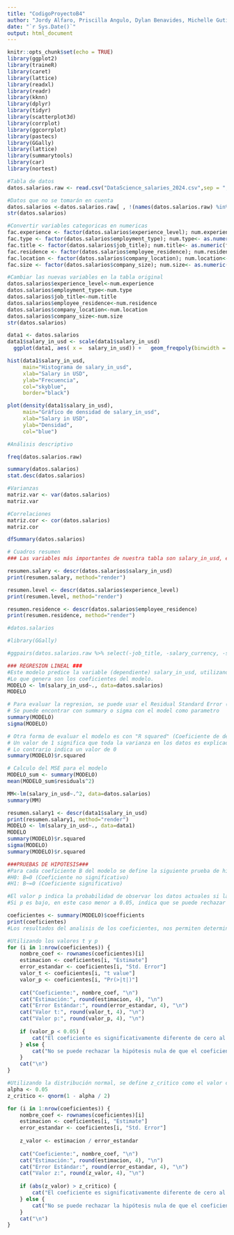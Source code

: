 ---
title: "CodigoProyectoB4"
author: "Jordy Alfaro, Priscilla Angulo, Dylan Benavides, Michelle Gutiérrez"
date: "`r Sys.Date()`"
output: html_document
---

```{r setup, include=FALSE}
knitr::opts_chunk$set(echo = TRUE)
library(ggplot2)
library(traineR)
library(caret)
library(lattice)
library(readxl)
library(readr)
library(kknn)
library(dplyr)
library(tidyr)
library(scatterplot3d)
library(corrplot)
library(ggcorrplot)
library(pastecs)
library(GGally)
library(lattice)
library(summarytools)
library(car)
library(nortest)
```

```{r}
#Tabla de datos 
datos.salarios.raw <- read.csv("DataScience_salaries_2024.csv",sep = ",",dec='.')

#Datos que no se tomarán en cuenta
datos.salarios <-datos.salarios.raw[ , !(names(datos.salarios.raw) %in% c("salary","salary_currency"))]
str(datos.salarios)
```

```{r}
#Convertir variables categoricas en numericas
fac.experience <- factor(datos.salarios$experience_level); num.experience<- as.numeric(fac.experience)
fac.type <- factor(datos.salarios$employment_type); num.type<- as.numeric(fac.type)
fac.title <- factor(datos.salarios$job_title); num.title<- as.numeric(fac.title)
fac.residence <- factor(datos.salarios$employee_residence); num.residence<- as.numeric(fac.residence)
fac.location <- factor(datos.salarios$company_location); num.location<- as.numeric(fac.location)
fac.size <- factor(datos.salarios$company_size); num.size<- as.numeric(fac.size)
```

```{r}
#Cambiar las nuevas variables en la tabla original
datos.salarios$experience_level<-num.experience
datos.salarios$employment_type<-num.type
datos.salarios$job_title<-num.title
datos.salarios$employee_residence<-num.residence
datos.salarios$company_location<-num.location
datos.salarios$company_size<-num.size
str(datos.salarios)
```

```{r}
data1 <- datos.salarios
data1$salary_in_usd <- scale(data1$salary_in_usd)
  ggplot(data1, aes( x =  salary_in_usd)) +   geom_freqpoly(binwidth = 10000, linewidth = 0.75)

hist(data1$salary_in_usd, 
     main="Histograma de salary_in_usd",
     xlab="Salary in USD",
     ylab="Frecuencia",
     col="skyblue",
     border="black")

plot(density(data1$salary_in_usd), 
     main="Gráfico de densidad de salary_in_usd",
     xlab="Salary in USD",
     ylab="Densidad",
     col="blue")

```

```{r}
#Análisis descriptivo

freq(datos.salarios.raw)

summary(datos.salarios)
stat.desc(datos.salarios)

#Varianzas
matriz.var <- var(datos.salarios)
matriz.var

#Correlaciones
matriz.cor <- cor(datos.salarios)
matriz.cor

dfSummary(datos.salarios)

# Cuadros resumen
### Las variables más importantes de nuestra tabla son salary_in_usd, experience_level y employee_residence

resumen.salary <- descr(datos.salarios$salary_in_usd)
print(resumen.salary, method="render")

resumen.level <- descr(datos.salarios$experience_level)
print(resumen.level, method="render")

resumen.residence <- descr(datos.salarios$employee_residence)
print(resumen.residence, method="render")

```
```{r}
#datos.salarios

#library(GGally)

#ggpairs(datos.salarios.raw %>% select(-job_title, -salary_currency, -salary, -employee_residence))

```

```{r}

### REGRESION LINEAL ###
#Este modelo predice la variable (dependiente) salary_in_usd, utilizando las demás variables (independientes) de la tabla de datos.
#Lo que genera son los coeficientes del modelo.
MODELO <- lm(salary_in_usd~., data=datos.salarios)
MODELO

# Para evaluar la regresion, se puede usar el Residual Standard Error (RSE)
# Se puede encontrar con summary o sigma con el model como parametro
summary(MODELO)
sigma(MODELO)

# Otra forma de evaluar el modelo es con "R squared" (Coeficiente de determinacion)
# Un valor de 1 significa que toda la varianza en los datos es explicada por el modelo y este modela bien los datos
# Lo contrario indica un valor de 0
summary(MODELO)$r.squared

# Calculo del MSE para el modelo
MODELO_sum <- summary(MODELO)
mean(MODELO_sum$residuals^2) 

MM<-lm(salary_in_usd~.^2, data=datos.salarios)
summary(MM)
```

```{r}
resumen.salary1 <- descr(data1$salary_in_usd)
print(resumen.salary1, method="render")
MODELO <- lm(salary_in_usd~., data=data1)
MODELO
summary(MODELO)$r.squared
sigma(MODELO)
summary(MODELO)$r.squared
```

```{r}
###PRUEBAS DE HIPOTESIS###
#Para cada coeficiente B del modelo se define la siguiente prueba de hipótesis:
#H0: B=0 (Coeficiente no significativo)
#H1: B~=0 (Coeficiente significativo)

#El valor p indica la probabilidad de observar los datos actuales si la hipótesis nula fuera verdadera.
#Si p es bajo, en este caso menor a 0.05, indica que se puede rechazar la hipótesis nula.

coeficientes <- summary(MODELO)$coefficients
print(coeficientes)
#Los resultados del analisis de los coeficientes, nos permiten determinar el nivel de significancia entre las variables predictoras y la variable a predecir, con el fin de rechazar o no la hipótesis nula.

#Utilizando los valores t y p
for (i in 1:nrow(coeficientes)) {
    nombre_coef <- rownames(coeficientes)[i]
    estimacion <- coeficientes[i, "Estimate"]
    error_estandar <- coeficientes[i, "Std. Error"]
    valor_t <- coeficientes[i, "t value"]
    valor_p <- coeficientes[i, "Pr(>|t|)"]
    
    cat("Coeficiente:", nombre_coef, "\n")
    cat("Estimación:", round(estimacion, 4), "\n")
    cat("Error Estándar:", round(error_estandar, 4), "\n")
    cat("Valor t:", round(valor_t, 4), "\n")
    cat("Valor p:", round(valor_p, 4), "\n")
    
    if (valor_p < 0.05) {
        cat("El coeficiente es significativamente diferente de cero al nivel de significancia 0.05.\n")
    } else {
        cat("No se puede rechazar la hipótesis nula de que el coeficiente es cero al nivel de significancia 0.05.\n")
    }
    cat("\n")
}
```

```{r}
#Utilizando la distribución normal, se define z_critico como el valor crítico, en este caso a partir de un nivel de significancia menor al 5%.
alpha <- 0.05
z_critico <- qnorm(1 - alpha / 2)

for (i in 1:nrow(coeficientes)) {
    nombre_coef <- rownames(coeficientes)[i]
    estimacion <- coeficientes[i, "Estimate"]
    error_estandar <- coeficientes[i, "Std. Error"]
    
    z_valor <- estimacion / error_estandar
    
    cat("Coeficiente:", nombre_coef, "\n")
    cat("Estimación:", round(estimacion, 4), "\n")
    cat("Error Estándar:", round(error_estandar, 4), "\n")
    cat("Valor z:", round(z_valor, 4), "\n")
    
    if (abs(z_valor) > z_critico) {
        cat("El coeficiente es significativamente diferente de cero al nivel de significancia 0.05.\n")
    } else {
        cat("No se puede rechazar la hipótesis nula de que el coeficiente es cero al nivel de significancia 0.05.\n")
    }
    cat("\n")
}
```



